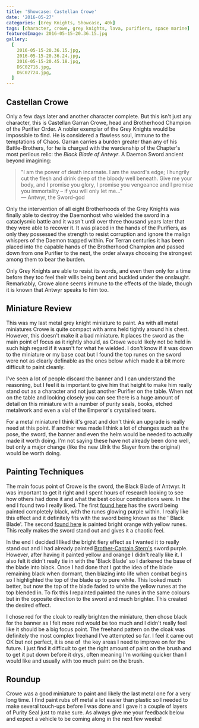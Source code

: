 ```yaml
---
title: 'Showcase: Castellan Crowe'
date: '2016-05-27'
categories: [Grey Knights, Showcase, 40k]
tags: [character, crowe, grey knights, lava, purifiers, space marine]
featuredImage: 2016-05-15-20.36.15.jpg
gallery:
  [
    2016-05-15-20.36.15.jpg,
    2016-05-15-20.36.24.jpg,
    2016-05-15-20.45.18.jpg,
    DSC02716.jpg,
    DSC02724.jpg,
  ]
---
```


## Castellan Crowe

Only a few days later and another character complete. But this isn't just any character, this is Castellan Garran Crowe, head and Brotherhood Champion of the Purifier Order. A nobler exemplar of the Grey Knights would be impossible to find. He is considered a flawless soul, immune to the temptations of Chaos. Garran carries a burden greater than any of his Battle-Brothers, for he is charged with the wardenship of the Chapter's most perilous relic: the *Black Blade of Antwyr*. A Daemon Sword ancient beyond imagining:

> "I am the power of death incarnate. I am the sword's edge; I hungrily cut the flesh and drink deep of the bloody well beneath. Give me your body, and I promise you glory, I promise you vengeance and I promise you immortality – if you will only let me..."  
> — Antwyr, the Sword-god

Only the intervention of all eight Brotherhoods of the Grey Knights was finally able to destroy the Daemonhost who wielded the sword in a cataclysmic battle and it wasn't until over three thousand years later that they were able to recover it. It was placed in the hands of the Purifiers, as only they possessed the strength to resist corruption and ignore the malign whispers of the Daemon trapped within. For Terran centuries it has been placed into the capable hands of the Brotherhood Champion and passed down from one Purifier to the next, the order always choosing the strongest among them to bear the burden.

Only Grey Knights are able to resist its words, and even then only for a time before they too feel their wills being bent and buckled under the onslaught. Remarkably, Crowe alone seems immune to the effects of the blade, though it is known that Antwyr speaks to him too.

## Miniature Review

This was my last metal grey knight miniature to paint. As with all metal miniatures Crowe is quite compact with arms held tightly around his chest. However, this doesn't make it a bad miniature. It places the sword as the main point of focus as it rightly should, as Crowe would likely not be held in such high regard if it wasn't for what he wielded. I don't know if it was down to the miniature or my base coat but I found the top runes on the sword were not as clearly definable as the ones below which made it a bit more difficult to paint cleanly.

I've seen a lot of people discard the banner and I can understand the reasoning, but I feel it is important to give him that height to make him really stand out as a character and not just another Purifier on the table. When not on the table and looking closely you can see there is a huge amount of detail on this miniature with a number of purity seals, books, etched metalwork and even a vial of the Emperor's crystalised tears.

For a metal miniature I think it's great and don't think an upgrade is really need at this point. If another was made I think a lot of changes such as the pose, the sword, the banner and even the helm would be needed to actually made it worth doing. I'm not saying these have not already been done well, but only a major change (like the new Ulrik the Slayer from the original) would be worth doing.

## Painting Techniques

The main focus point of Crowe is the sword, the Black Blade of Antwyr. It was important to get it right and I spent hours of research looking to see how others had done it and what the best colour combinations were. In the end I found two I really liked. The first [found here](http://bloodybeast.com/blog/2011/05/10/grey-knight-castellan-crowe/) has the sword being painted completely black, with the runes glowing purple within. I really like this effect and it definitely fits with the sword being known as the ' Black Blade'. The second [found here](https://scontent.cdninstagram.com/t51.2885-15/s320x320/e35/12627954_169027223466585_565315599_n.jpg) is painted bright orange with yellow runes. This really makes the sword stand out and gives it a chaotic feel.

In the end I decided I liked the bright fiery effect as I wanted it to really stand out and I had already painted [Brother-Captain Stern's](/blog/posts/showcases/40k/grey-knights/stern) sword purple. However, after having it painted yellow and orange I didn't really like it. I also felt it didn't really tie in with the 'Black Blade' so I darkened the base of the blade into black. Once I had done that I got the idea of the blade remaining black when dormant, then blazing into life when combat begins so I highlighted the top of the blade up to pure white. This looked much better, but now the top of the blade faded to white the yellow runes at the top blended in. To fix this I repainted painted the runes in the same colours but in the opposite direction to the sword and much brighter. This created the desired effect.

I chose red for the cloak to really brighten the miniature, then chose black for the banner as I felt more red would be too much and I didn't really feel like it should be a big focus point. The freehand pattern on the cloak was definitely the most complex freehand I've attempted so far. I feel it came out OK but not perfect, it is one of  the key areas I need to improve on for the future. I just find it difficult to get the right amount of paint on the brush and to get it put down before it drys, often meaning I'm working quicker than I would like and usually with too much paint on the brush.

## Roundup

Crowe was a good miniature to paint and likely the last metal one for a very long time. I find paint rubs off metal a lot easier than plastic so I needed to make several touch-ups before I was done and I gave it a couple of layers of Purity Seal just to make sure. As always give me your feedback below and expect a vehicle to be coming along in the next few weeks!
